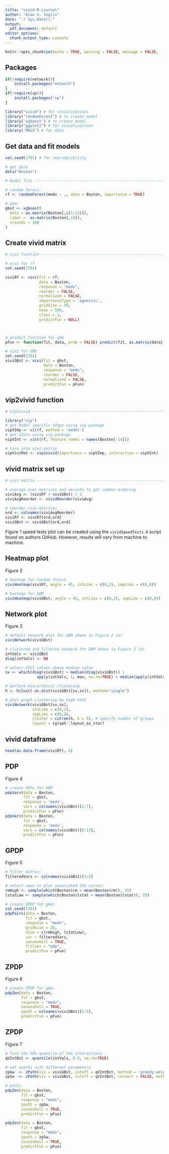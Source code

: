 ```yaml
---
title: "vivid-R-journal"
author: "Alan n. Inglis"
date: "`r Sys.Date()`"
output:
  pdf_document: default
editor_options:
  chunk_output_type: console
---
```


```r
knitr::opts_chunk$set(echo = TRUE, warning = FALSE, message = FALSE,  fig.width=5, fig.height=5 ,fig.align="center",fig.path="RjournalFigs/")
```


## Packages
```r
if(!require(network)){
    install.packages("network")
}
if(!require(sp)){
    install.packages("sp")
}

library("vivid") # for visualisations
library("randomForest") # to create model
library('xgboost') # to create model
library("ggplot2") # for visualisations
library('MASS') # for data
```



## Get data and fit models
```r
set.seed(1701) # for reproducibility

# get data
data("Boston")

# Model fits --------------------------------------------------------------

# random forest:
rf <- randomForest(medv ~ ., data = Boston, importance = TRUE)

# gbm:
gbst <- xgboost(
  data = as.matrix(Boston[,c(1:13)]),
  label =  as.matrix(Boston[,14]),
  nrounds = 100
)
```


## Create vivid matrix
```r
# vivi function -----------------------------------------------------------

# vivi for rf
set.seed(1701)

viviRf <- vivi(fit = rf,
               data = Boston,
               response = "medv",
               reorder = FALSE,
               normalized = FALSE,
               importanceType = 'agnostic',
               gridSize = 50,
               nmax = 500,
               class = 1,
               predictFun = NULL)



# predict function for gbm
pFun <- function(fit, data, prob = FALSE) predict(fit, as.matrix(data[,1:13]))

# vivi for GBM
set.seed(1701)
viviGBst <- vivi(fit = gbst,
                 data = Boston,
                 response = "medv",
                 reorder = FALSE,
                 normalized = FALSE,
                 predictFun = pFun)
```



## vip2vivid function
```r
# vip2vivid ---------------------------------------------------------------

library("vip")
# get model specific VImps using vip package
vipVImp <- vi(rf, method = 'model')
# get VInts using vip package
vipVInt <- vint(rf, feature_names = names(Boston[-14]))

# turn into vivi-matrix
vipViviMat <- vip2vivid(importance = vipVImp, interaction = vipVInt)
```

## vivid matrix set up
```r

# vivi matrix -------------------------------------------------------------

# average over matrices and seriate to get common ordering
viviAvg <- (viviRf + viviGBst) / 2
viviAvgReorder <- vividReorder(viviAvg)

# reorder vivi-matrices
ord <- colnames(viviAvgReorder)
viviRf <- viviRf[ord,ord]
viviGBst <- viviGBst[ord,ord]
```


Figure 1 speed tests plot can be created using the `vividSpeedTests.R` script found
on authors GitHub. However, results will vary from machine to machine.

## Heatmap plot
Figure 2
```r

# heatmap for random forest
viviHeatmap(viviRf, angle = 45, intLims = c(0,1), impLims = c(0,8))

# heatmap for GBM
viviHeatmap(viviGBst, angle = 45, intLims = c(0,1), impLims = c(0,8))
```

## Network plot
Figure 3
```r
# default network plot for GBM shown in Figure 2 (a)
viviNetwork(viviGBst)

# clustered and filtered network for GBM shown in Figure 2 (b)
intVals <- viviGBst
diag(intVals) <- NA

# select VIVI values above median value
sv <- which(diag(viviGBst) > median(diag(viviGBst)) |
              apply(intVals, 1, max, na.rm=TRUE) > median(apply(intVals, 1, max, na.rm=TRUE)))

# perform hierarchical clustering
h <- hclust(-as.dist(viviGBst[sv,sv]), method="single")

# plot graph clustering by high VIVI
viviNetwork(viviGBst[sv,sv],
            intLims = c(0,1),
            impLims = c(0,8),
            cluster = cutree(h, k = 3), # specify number of groups
            layout = igraph::layout_as_star)
```



## vivid dataframe
```r
head(as.data.frame(viviRf), 4)
```


## PDP
Figure 4
```r
# create PDPs for GBM
pdpVars(data = Boston,
        fit = gbst,
        response = 'medv',
        vars = colnames(viviGBst)[1:7],
        predictFun = pFun)
pdpVars(data = Boston,
        fit = gbst,
        response = 'medv',
        vars = colnames(viviGBst)[8:13],
        predictFun = pFun)
```


## GPDP
Figure 5
```r

# filter matrix:
filteredVars <- colnames(viviGBst)[1:5]

# select rows to plot associated ICE curves:
rmHigh <- sample(which(Boston$rm > mean(Boston$rm)), 25)
lstatLow <- sample(which(Boston$lstat < mean(Boston$lstat)), 25)

# create GPDP for gbm:
set.seed(1701)
pdpPairs(data = Boston,
         fit = gbst,
         response = "medv",
         gridSize = 20,
         nIce = c(rmHigh, lstatLow),
         var = filteredVars,
         convexHull = TRUE,
         fitlims = "pdp",
         predictFun = pFun)
```


## ZPDP 
Figure 6
```r
# create ZPDP for gbm:
pdpZen(data = Boston,
       fit = gbst,
       response = "medv",
       convexHull = TRUE,
       zpath = colnames(viviGBst)[1:5],
       predictFun = pFun)
```


## ZPDP 
Figure 7
```r

# find the 90% quantile of the interactions
qVIntBst <- quantile(intVals, 0.9, na.rm=TRUE)

# set zpaths with different parameters
zpGw  <- zPath(viv = viviGBst, cutoff = qVIntBst, method = 'greedy.weighted')
zpSw  <- zPath(viv = viviGBst, cutoff = qVIntBst, connect = FALSE, method = 'strictly.weighted')

# plots
pdpZen(data = Boston,
       fit = gbst,
       response = "medv",
       zpath = zpGw,
       convexHull = TRUE,
       predictFun = pFun)

pdpZen(data = Boston,
       fit = gbst,
       response = "medv",
       zpath = zpSw,
       convexHull = TRUE,
       predictFun = pFun)

```











